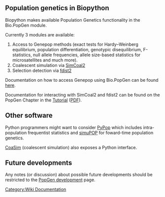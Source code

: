 == Population genetics in Biopython ==

Biopython makes available Population Genetics functionality in the Bio.PopGen module.

Currently 3 modules are available:

#Access to Genepop methods (exact tests for Hardy–Weinberg equilibrium, population differentiation, genotypic disequilibrium, F-statistics, null allele frequencies, allele size-based statistics for microsatellites and much more).
#Coalescent simulation via [http://cmpg.unibe.ch/software/simcoal2/ SimCoal2] 
#Selection detection via [http://www.rubic.rdg.ac.uk/~mab/software.html fdist2]


Documentation on how to access Genepop using Bio.PopGen can be found [[PopGen_Genepop|here]].

Documentation for interacting with SimCoal2 and fdist2 can be found on the PopGen Chapter in the [http://biopython.org/DIST/docs/tutorial/Tutorial.html Tutorial] ([http://biopython.org/DIST/docs/tutorial/Tutorial.pdf PDF]).


== Other software ==

Python programmers might want to consider [http://pypop.org PyPop] which includes intra-population frequentist statistics and [http://simupop.sourceforge.net/ simuPOP] for foward-time population genetics.

[http://www.daimi.au.dk/~mailund/CoaSim/ CoaSim] (coalescent simulation) also exposes a Python interface.

== Future developments ==

Any notes (or discussion) about possible future developments should be restricted to the [[PopGen_dev|PopGen development]] page.
[[Category:Wiki Documentation]]